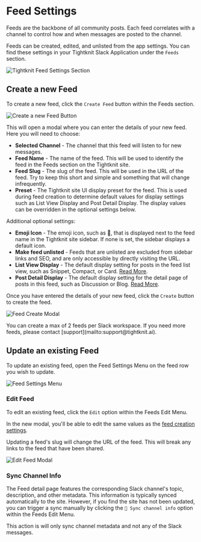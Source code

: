 
# Feed Settings

Feeds are the backbone of all community posts.
Each feed correlates with a channel to control how and when messages are posted to the channel.

Feeds can be created, edited, and unlisted from the app settings. You can find these settings in your Tightknit Slack Application under the `Feeds` section.

![Tightknit Feed Settings Section](/slack-administration/feed-settings.png)

## Create a new Feed

To create a new feed, click the `Create Feed` button within the Feeds section.

![Create a new Feed Button](/slack-administration/feed-create-button.png)

This will open a modal where you can enter the details of your new feed.
Here you will need to choose:

- **Selected Channel** - The channel that this feed will listen to for new messages.
- **Feed Name** - The name of the feed. This will be used to identify the feed in the Feeds section on the Tightknit site.
- **Feed Slug** - The slug of the feed. This will be used in the URL of the feed. Try to keep this short and simple and something that will change infrequently.
- **Preset** - The Tightknit site UI display preset for the feed. This is used during feed creation to determine default values for display settings such as List View Display and Post Detail Display. The display values can be overridden in the optional settings below.

Additional optional settings:

- **Emoji Icon** - The emoji icon, such as 📡, that is displayed next to the feed name in the Tightknit site sidebar. If none is set, the sidebar displays a default icon.
- **Make feed unlisted** - Feeds that are unlisted are excluded from sidebar links and SEO, and are only accessible by directly visiting the URL.
- **List View Display** - The default display setting for posts in the feed list view, such as Snippet, Compact, or Card. [Read More](../tightknit-site/feed.mdx#display-settings).
- **Post Detail Display** - The default display setting for the detail page of posts in this feed, such as Discussion or Blog. [Read More](../tightknit-site/post.mdx#display-settings).

Once you have entered the details of your new feed, click the `Create` button to create the feed.

![Feed Create Modal](/slack-administration/feed-create-modal.png)

<Callout>
  You can create a max of 2 feeds per Slack workspace. If you need more feeds,
  please contact [support](mailto:support@tightknit.ai).
</Callout>

## Update an existing Feed

To update an existing feed, open the Feed Settings Menu on the feed row you wish to update.

![Feed Settings Menu](/slack-administration/feed-settings-menu.png)

### Edit Feed

To edit an existing feed, click the `Edit` option within the Feeds Edit Menu.

In the new modal, you'll be able to edit the same values as the [feed creation settings](#create-a-new-feed).

<Callout type="warning" emoji="⚠️">
  Updating a feed's slug will change the URL of the feed. This will break any
  links to the feed that have been shared.
</Callout>

![Edit Feed Modal](/slack-administration/feed-update-modal.png)

### Sync Channel Info

The Feed detail page features the corresponding Slack channel's topic, description, and other metadata. This information is typically synced automatically to the site. However, if you find the site has not been updated, you can trigger a sync manually by clicking the `🔄 Sync channel info` option within the Feeds Edit Menu.

This action is will only sync channel metadata and not any of the Slack messages.
